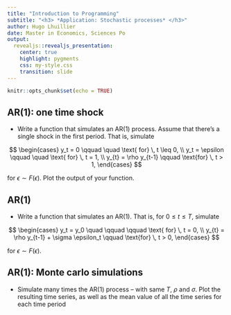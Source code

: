 ```yaml
---
title: "Introduction to Programming"
subtitle: "<h3> *Application: Stochastic processes* </h3>"
author: Hugo Lhuillier
date: Master in Economics, Sciences Po
output: 
  revealjs::revealjs_presentation:
    center: true 
    highlight: pygments
    css: my-style.css
    transition: slide
---
```


```r
knitr::opts_chunk$set(echo = TRUE)
```

## AR(1): one time shock 

- Write a function that simulates an AR(1) process. Assume that there's a single shock in the first period. That is, simulate

$$
\begin{cases}
  y_t = 0 \qquad \quad \text{ for} \, t \leq 0, \\
  y_t = \epsilon \qquad \quad \text{ for} \, t = 1, \\
  y_{t} = \rho y_{t-1} \qquad \text{for} \, t > 1,
\end{cases}
$$

for $\epsilon \sim F(\epsilon)$. Plot the output of your function.

## AR(1)

- Write a function that simulates an AR(1). That is, for $0 \leq t \leq T$, simulate

$$
\begin{cases}
  y_t = y_0 \quad \qquad \qquad \text{ for} \, t = 0, \\
  y_{t} = \rho y_{t-1} + \sigma \epsilon_t \qquad \text{for} \, t > 0,
\end{cases}
$$

for $\epsilon \sim F(\epsilon)$.

## AR(1): Monte carlo simulations

- Simulate many times the AR(1) process -- with same $T$, $\rho$ and $\sigma$. Plot the resulting time series, as well as the mean value of all the time series for each time period

